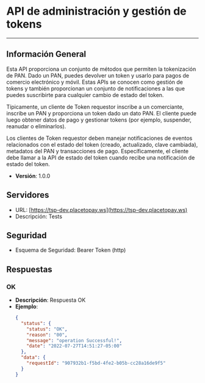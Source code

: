 <MissingTranslationBanner />

# API de administración y gestión de tokens

---
## Información General

Esta API proporciona un conjunto de métodos que permiten la tokenización de PAN. Dado un PAN, puedes devolver un token y usarlo para pagos de comercio electrónico y móvil. Estas APIs se conocen como gestión de tokens y también proporcionan un conjunto de notificaciones a las que puedes suscribirte para cualquier cambio de estado del token.

Típicamente, un cliente de Token requestor inscribe a un comerciante, inscribe un PAN y proporciona un token dado un dato PAN. El cliente puede luego obtener datos de pago y gestionar tokens (por ejemplo, suspender, reanudar o eliminarlos).

Los clientes de Token requestor deben manejar notificaciones de eventos relacionados con el estado del token (creado, actualizado, clave cambiada), metadatos del PAN y transacciones de pago. Específicamente, el cliente debe llamar a la API de estado del token cuando recibe una notificación de estado del token.
- **Versión**: 1.0.0

## Servidores
  - URL: [https://tsp-dev.placetopay.ws](https://tsp-dev.placetopay.ws)
  - Descripción: Tests

## Seguridad
- Esquema de Seguridad: Bearer Token (http)

## Respuestas
### OK
- **Descripción**: Respuesta OK
- **Ejemplo**:
  ```json
  {
    "status": {
      "status": "OK",
      "reason": "00",
      "message": "operation Successful!",
      "date": "2022-07-27T14:51:27-05:00"
    },
    "data": {
      "requestId": "907932b1-f5bd-4fe2-b05b-cc28a16de9f5"
    }
  }
